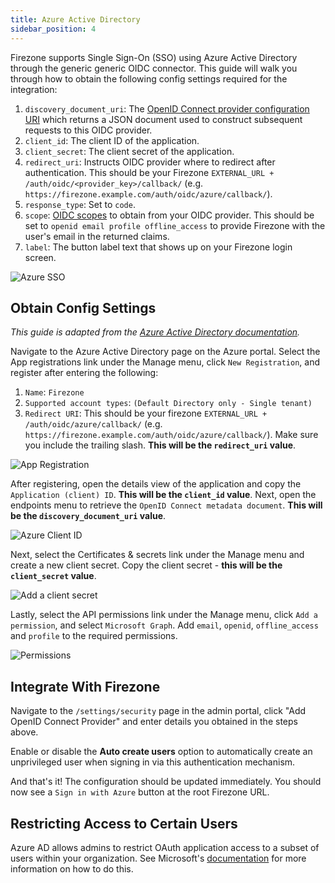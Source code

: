 ```yaml
---
title: Azure Active Directory
sidebar_position: 4
---
```


Firezone supports Single Sign-On (SSO) using Azure Active Directory through the generic
generic OIDC connector. This guide will walk you through how to obtain the following
config settings required for the integration:

1. `discovery_document_uri`: The
[OpenID Connect provider configuration URI](https://openid.net/specs/openid-connect-discovery-1_0.html#ProviderConfig)
which returns a JSON document used to construct subsequent requests to this
OIDC provider.
1. `client_id`: The client ID of the application.
1. `client_secret`: The client secret of the application.
1. `redirect_uri`: Instructs OIDC provider where to redirect after authentication.
This should be your Firezone `EXTERNAL_URL + /auth/oidc/<provider_key>/callback/`
(e.g. `https://firezone.example.com/auth/oidc/azure/callback/`).
1. `response_type`: Set to `code`.
1. `scope`: [OIDC scopes](https://openid.net/specs/openid-connect-basic-1_0.html#Scopes)
to obtain from your OIDC provider. This should be set to `openid email profile offline_access`
to provide Firezone with the user's email in the returned claims.
1. `label`: The button label text that shows up on your Firezone login screen.

![Azure SSO](https://user-images.githubusercontent.com/52545545/168922621-1f0f4dea-adfc-4e15-a140-a2f213676103.gif)

## Obtain Config Settings

_This guide is adapted from the [Azure Active Directory documentation](https://docs.microsoft.com/en-us/azure/active-directory/fundamentals/auth-oidc)._

Navigate to the Azure Active Directory page on the Azure portal.
Select the App registrations link under the Manage menu, click
`New Registration`, and register after entering the following:

1. `Name`: `Firezone`
1. `Supported account types`: `(Default Directory only - Single tenant)`
1. `Redirect URI`: This should be your firezone `EXTERNAL_URL + /auth/oidc/azure/callback/`
(e.g. `https://firezone.example.com/auth/oidc/azure/callback/`).
Make sure you include the trailing slash.
**This will be the `redirect_uri` value**.

![App Registration](https://user-images.githubusercontent.com/52545545/168722092-716c8448-4dc4-4d7a-a25c-1af701a57744.png)

After registering, open the details view of the application and copy the
`Application (client) ID`. **This will be the `client_id` value**. Next, open
the endpoints menu to retrieve the `OpenID Connect metadata document`.
**This will be the `discovery_document_uri` value**.

![Azure Client ID](https://user-images.githubusercontent.com/52545545/168724099-100e4a9a-0bf6-42f6-b0ee-13a4c9a8da23.png)

Next, select the Certificates & secrets link under the Manage menu and
create a new client secret. Copy the client secret - **this will be the
`client_secret` value**.

![Add a client secret](https://user-images.githubusercontent.com/52545545/168720697-1a28d2c1-4108-459c-9915-4397a4108818.png)

Lastly, select the API permissions link under the Manage menu,
click `Add a permission`, and select `Microsoft Graph`. Add `email`, `openid`,
`offline_access` and `profile` to the required permissions.

![Permissions](https://user-images.githubusercontent.com/52545545/171556138-26de489b-7de5-4b53-91dc-dc8058f0f901.png)

## Integrate With Firezone

Navigate to the `/settings/security` page in the admin portal, click "Add OpenID Connect Provider" and enter details you obtained
in the steps above.

Enable or disable the **Auto create users** option to automatically create
an unprivileged user when signing in via this authentication mechanism.

And that's it! The configuration should be updated immediately. You should now see a `Sign in with Azure` button at
the root Firezone URL.

## Restricting Access to Certain Users

Azure AD allows admins to restrict OAuth application access to a subset of users
within your organization. See Microsoft's
[documentation](https://docs.microsoft.com/en-us/azure/active-directory/develop/howto-restrict-your-app-to-a-set-of-users)
for more information on how to do this.
